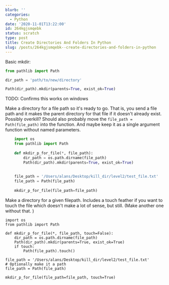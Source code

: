 ```yaml
---
blurb: ''
categories:
  - Python
date: '2020-11-01T13:22:00'
id: 264kgjsmqebk
status: scratch
type: post
title: Create Directories And Folders In Python
slug: /posts/264kgjsmqebk--create-directories-and-folders-in-python
---
```



Basic mkdir:


```python
from pathlib import Path 

dir_path = 'path/to/new/directory'

Path(dir_path).mkdir(parents=True, exist_ok=True)
```

TODO: Confirms this works on windows




Make a directory for a file path so it's ready to go. That is, you send a file path and it makes the parent directory for that file if it doesn't already exist. Possibly overkill? Should also probably move the  `file_path = Path(file_path)` into the function. And maybe keep it as a single argument function without named parameters. 


```python
    import os
    from pathlib import Path
    
    def mkdir_p_for_file(*, file_path):
        dir_path = os.path.dirname(file_path)
        Path(dir_path).mkdir(parents=True, exist_ok=True)
    
            
    file_path = '/Users/alans/Desktop/kill_dir/level2/test_file.txt'
    file_path = Path(file_path)
    
    mkdir_p_for_file(file_path=file_path)
```










Make a directory for a given filepath. Includes a touch feather if you want to touch the file which doesn't make a lot of sense, but still. (Make another one without that. )

```
import os
from pathlib import Path

def mkdir_p_for_file(*, file_path, touch=False):
    dir_path = os.path.dirname(file_path)
    Path(dir_path).mkdir(parents=True, exist_ok=True)
    if touch:
        Path(file_path).touch()
        
file_path = '/Users/alans/Desktop/kill_dir/level2/test_file.txt'
# Optionally make it a path
file_path = Path(file_path)

mkdir_p_for_file(file_path=file_path, touch=True)
```
